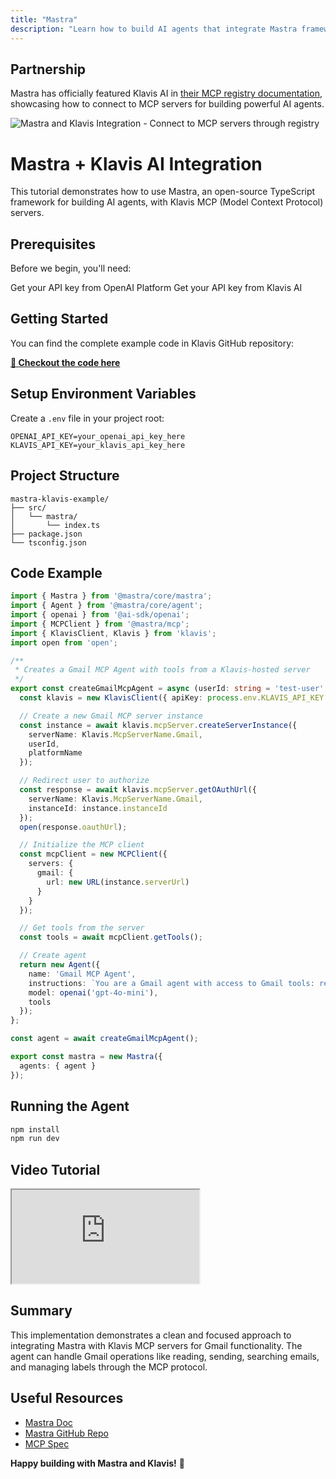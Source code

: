 ```yaml
---
title: "Mastra"
description: "Learn how to build AI agents that integrate Mastra framework with Klavis MCP Servers for enhanced functionality"
---
```


## Partnership

Mastra has officially featured Klavis AI in [their MCP registry documentation](https://mastra.ai/en/docs/tools-mcp/mcp-overview#connecting-to-an-mcp-registry), showcasing how to connect to MCP servers for building powerful AI agents.

<Frame>
  <img src="/images/ai-platform/mastra-klavis.png" alt="Mastra and Klavis Integration - Connect to MCP servers through registry" />
</Frame>

# Mastra + Klavis AI Integration

This tutorial demonstrates how to use Mastra, an open-source TypeScript framework for building AI agents, with Klavis MCP (Model Context Protocol) servers.

## Prerequisites

Before we begin, you'll need:

<CardGroup cols={2}>
  <Card title="OpenAI API Key" icon="key" href="https://platform.openai.com/api-keys">
    Get your API key from OpenAI Platform
  </Card>
  <Card title="Klavis AI API Key" icon="key" href="https://klavis.ai/">
    Get your API key from Klavis AI
  </Card>
</CardGroup>

## Getting Started

You can find the complete example code in Klavis GitHub repository:

**[📁 Checkout the code here](https://github.com/Klavis-AI/klavis/tree/main/examples/mastra)**

## Setup Environment Variables

Create a `.env` file in your project root:

```env
OPENAI_API_KEY=your_openai_api_key_here
KLAVIS_API_KEY=your_klavis_api_key_here
```

## Project Structure

```
mastra-klavis-example/
├── src/
│   └── mastra/
│       └── index.ts
├── package.json
└── tsconfig.json
```

## Code Example

```typescript
import { Mastra } from '@mastra/core/mastra';
import { Agent } from '@mastra/core/agent';
import { openai } from '@ai-sdk/openai';
import { MCPClient } from '@mastra/mcp';
import { KlavisClient, Klavis } from 'klavis';
import open from 'open';

/**
 * Creates a Gmail MCP Agent with tools from a Klavis-hosted server
 */
export const createGmailMcpAgent = async (userId: string = 'test-user', platformName: string = 'test-platform'): Promise<Agent> => {
  const klavis = new KlavisClient({ apiKey: process.env.KLAVIS_API_KEY! });

  // Create a new Gmail MCP server instance
  const instance = await klavis.mcpServer.createServerInstance({
    serverName: Klavis.McpServerName.Gmail,
    userId,
    platformName
  });

  // Redirect user to authorize
  const response = await klavis.mcpServer.getOAuthUrl({
    serverName: Klavis.McpServerName.Gmail,
    instanceId: instance.instanceId
  });
  open(response.oauthUrl);

  // Initialize the MCP client
  const mcpClient = new MCPClient({
    servers: {
      gmail: {
        url: new URL(instance.serverUrl)
      }
    }
  });

  // Get tools from the server
  const tools = await mcpClient.getTools();

  // Create agent
  return new Agent({
    name: 'Gmail MCP Agent',
    instructions: `You are a Gmail agent with access to Gmail tools: read, send, search emails, and manage labels.`,
    model: openai('gpt-4o-mini'),
    tools
  });
};

const agent = await createGmailMcpAgent();

export const mastra = new Mastra({
  agents: { agent }
});
```

## Running the Agent

```bash
npm install
npm run dev
```

## Video Tutorial

<iframe
  style={{
    width: '100%',
    aspectRatio: '16/9',
    border: 'none'
  }}
  src="https://www.youtube.com/embed/PkOVdIYD3u8"
  title="Mastra + Klavis AI Integration Tutorial"
  allow="accelerometer; autoplay; clipboard-write; encrypted-media; gyroscope; picture-in-picture; web-share"
  allowfullscreen
></iframe>

## Summary

This implementation demonstrates a clean and focused approach to integrating Mastra with Klavis MCP servers for Gmail functionality. The agent can handle Gmail operations like reading, sending, searching emails, and managing labels through the MCP protocol.

## Useful Resources

- [Mastra Doc](https://mastra.ai/docs)
- [Mastra GitHub Repo](https://github.com/mastra-ai/mastra)
- [MCP Spec](https://modelcontextprotocol.io/)

**Happy building with Mastra and Klavis!** 🚀 